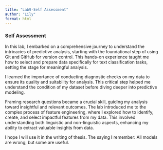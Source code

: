 ```yaml
---
title: "Lab9-Self Assessment"
author: "Lily"
format: html
---
```


### Self Assessment
In this lab, I embarked on a comprehensive journey to understand the intricacies of predictive analysis, starting with the foundational step of using Git and GitHub for version control. This hands-on experience taught me how to select and prepare data specifically for text classification tasks, setting the stage for meaningful analysis.

I learned the importance of conducting diagnostic checks on my data to ensure its quality and suitability for analysis. This critical step helped me understand the condition of my dataset before diving deeper into predictive modeling.

Framing research questions became a crucial skill, guiding my analysis toward insightful and relevant outcomes. The lab introduced me to the complex process of feature engineering, where I explored how to identify, create, and select impactful features from my data. This involved understanding both linguistic and non-linguistic aspects, enhancing my ability to extract valuable insights from data.

I hope I will use it in the writing of thesis. The saying I remember: All models are wrong, but some are useful.
